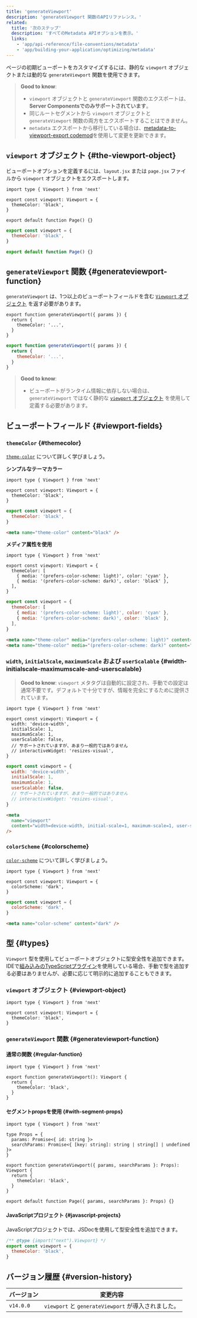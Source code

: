 ```yaml
---
title: 'generateViewport'
description: 'generateViewport 関数のAPIリファレンス。'
related:
  title: '次のステップ'
  description: 'すべてのMetadata APIオプションを表示。'
  links:
    - 'app/api-reference/file-conventions/metadata'
    - 'app/building-your-application/optimizing/metadata'
---
```


ページの初期ビューポートをカスタマイズするには、静的な `viewport` オブジェクトまたは動的な `generateViewport` 関数を使用できます。

> **Good to know**:
>
> - `viewport` オブジェクトと `generateViewport` 関数のエクスポートは、**Server Componentsでのみサポートされています**。
> - 同じルートセグメントから `viewport` オブジェクトと `generateViewport` 関数の両方をエクスポートすることはできません。
> - `metadata` エクスポートから移行している場合は、[metadata-to-viewport-export codemod](/docs/app/guides/upgrading/codemods#metadata-to-viewport-export)を使用して変更を更新できます。

## `viewport` オブジェクト {#the-viewport-object}

ビューポートオプションを定義するには、`layout.jsx` または `page.jsx` ファイルから `viewport` オブジェクトをエクスポートします。

<Tabs>
<TabItem value="tsx" label="TypeScript">

```tsx title="layout.tsx | page.tsx" switcher
import type { Viewport } from 'next'

export const viewport: Viewport = {
  themeColor: 'black',
}

export default function Page() {}
```

</TabItem>
<TabItem value="jsx" label="JavaScript">

```jsx title="layout.jsx | page.jsx" switcher
export const viewport = {
  themeColor: 'black',
}

export default function Page() {}
```

</TabItem>
</Tabs>

## `generateViewport` 関数 {#generateviewport-function}

`generateViewport` は、1つ以上のビューポートフィールドを含む [`Viewport` オブジェクト](#viewport-fields) を返す必要があります。

<Tabs>
<TabItem value="tsx" label="TypeScript">

```tsx title="layout.tsx | page.tsx" switcher
export function generateViewport({ params }) {
  return {
    themeColor: '...',
  }
}
```

</TabItem>
<TabItem value="jsx" label="JavaScript">

```jsx title="layout.js | page.js" switcher
export function generateViewport({ params }) {
  return {
    themeColor: '...',
  }
}
```

</TabItem>
</Tabs>

> **Good to know**:
>
> - ビューポートがランタイム情報に依存しない場合は、`generateViewport` ではなく静的な [`viewport` オブジェクト](#the-viewport-object) を使用して定義する必要があります。

## ビューポートフィールド {#viewport-fields}

### `themeColor` {#themecolor}

[`theme-color`](https://developer.mozilla.org/docs/Web/HTML/Element/meta/name/theme-color) について詳しく学びましょう。

**シンプルなテーマカラー**

<Tabs>
<TabItem value="tsx" label="TypeScript">

```tsx title="layout.tsx | page.tsx" switcher
import type { Viewport } from 'next'

export const viewport: Viewport = {
  themeColor: 'black',
}
```

</TabItem>
<TabItem value="jsx" label="JavaScript">

```jsx title="layout.jsx | page.jsx" switcher
export const viewport = {
  themeColor: 'black',
}
```

</TabItem>
</Tabs>

```html title="<head> output" hideLineNumbers
<meta name="theme-color" content="black" />
```

**メディア属性を使用**

<Tabs>
<TabItem value="tsx" label="TypeScript">

```tsx title="layout.tsx | page.tsx" switcher
import type { Viewport } from 'next'

export const viewport: Viewport = {
  themeColor: [
    { media: '(prefers-color-scheme: light)', color: 'cyan' },
    { media: '(prefers-color-scheme: dark)', color: 'black' },
  ],
}
```

</TabItem>
<TabItem value="jsx" label="JavaScript">

```jsx title="layout.jsx | page.jsx" switcher
export const viewport = {
  themeColor: [
    { media: '(prefers-color-scheme: light)', color: 'cyan' },
    { media: '(prefers-color-scheme: dark)', color: 'black' },
  ],
}
```

</TabItem>
</Tabs>

```html title="<head> output" hideLineNumbers
<meta name="theme-color" media="(prefers-color-scheme: light)" content="cyan" />
<meta name="theme-color" media="(prefers-color-scheme: dark)" content="black" />
```

### `width`, `initialScale`, `maximumScale` および `userScalable` {#width-initialscale-maximumscale-and-userscalable}

> **Good to know**: `viewport` メタタグは自動的に設定され、手動での設定は通常不要です。デフォルトで十分ですが、情報を完全にするために提供されています。

<Tabs>
<TabItem value="tsx" label="TypeScript">

```tsx title="layout.tsx | page.tsx" switcher
import type { Viewport } from 'next'

export const viewport: Viewport = {
  width: 'device-width',
  initialScale: 1,
  maximumScale: 1,
  userScalable: false,
  // サポートされていますが、あまり一般的ではありません
  // interactiveWidget: 'resizes-visual',
}
```

</TabItem>
<TabItem value="jsx" label="JavaScript">

```jsx title="layout.jsx | page.jsx" switcher
export const viewport = {
  width: 'device-width',
  initialScale: 1,
  maximumScale: 1,
  userScalable: false,
  // サポートされていますが、あまり一般的ではありません
  // interactiveWidget: 'resizes-visual',
}
```

</TabItem>
</Tabs>

```html title="<head> output" hideLineNumbers
<meta
  name="viewport"
  content="width=device-width, initial-scale=1, maximum-scale=1, user-scalable=no"
/>
```

### `colorScheme` {#colorscheme}

[`color-scheme`](https://developer.mozilla.org/en-US/docs/Web/HTML/Element/meta/name#:~:text=color%2Dscheme%3A%20specifies,of%20the%20following%3A) について詳しく学びましょう。

<Tabs>
<TabItem value="tsx" label="TypeScript">

```tsx title="layout.tsx | page.tsx" switcher
import type { Viewport } from 'next'

export const viewport: Viewport = {
  colorScheme: 'dark',
}
```

</TabItem>
<TabItem value="jsx" label="JavaScript">

```jsx title="layout.jsx | page.jsx" switcher
export const viewport = {
  colorScheme: 'dark',
}
```

</TabItem>
</Tabs>

```html title="<head> output" hideLineNumbers
<meta name="color-scheme" content="dark" />
```

## 型 {#types}

`Viewport` 型を使用してビューポートオブジェクトに型安全性を追加できます。IDEで[組み込みのTypeScriptプラグイン](/docs/app/api-reference/config/typescript)を使用している場合、手動で型を追加する必要はありませんが、必要に応じて明示的に追加することもできます。

### `viewport` オブジェクト {#viewport-object}

```tsx
import type { Viewport } from 'next'

export const viewport: Viewport = {
  themeColor: 'black',
}
```

### `generateViewport` 関数 {#generateviewport-function}

#### 通常の関数 {#regular-function}

```tsx
import type { Viewport } from 'next'

export function generateViewport(): Viewport {
  return {
    themeColor: 'black',
  }
}
```

#### セグメントpropsを使用 {#with-segment-props}

```tsx
import type { Viewport } from 'next'

type Props = {
  params: Promise<{ id: string }>
  searchParams: Promise<{ [key: string]: string | string[] | undefined }>
}

export function generateViewport({ params, searchParams }: Props): Viewport {
  return {
    themeColor: 'black',
  }
}

export default function Page({ params, searchParams }: Props) {}
```

#### JavaScriptプロジェクト {#javascript-projects}

JavaScriptプロジェクトでは、JSDocを使用して型安全性を追加できます。

```js
/** @type {import("next").Viewport} */
export const viewport = {
  themeColor: 'black',
}
```

## バージョン履歴 {#version-history}

| バージョン | 変更内容                                            |
| ---------- | --------------------------------------------------- |
| `v14.0.0`  | `viewport` と `generateViewport` が導入されました。 |
